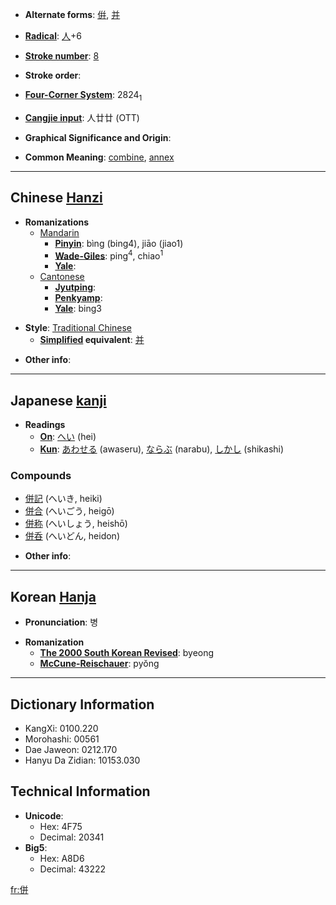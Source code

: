 * '''Alternate forms''': [[倂]], [[并]]

* '''[[Wiktionary:Chinese radical index| Radical]]''': [[Wiktionary:Chinese radical index 人|人]]+6

* '''[[Wiktionary:Chinese total strokes index|Stroke number]]''': [[Wiktionary:Chinese total strokes index 8|8]]

* '''Stroke order''': 

* '''[[Wiktionary:Chinese four corner index|Four-Corner System]]''': 2824<sub>1</sub>

* '''[[Wiktionary:Chinese Cangjie index|Cangjie input]]''': 人廿廿 (OTT)

* '''Graphical Significance and Origin''': 

* '''Common Meaning''': [[combine]], [[annex]]

----

== Chinese [[Hanzi]] ==

* '''Romanizations'''
** [[Mandarin]]
*** '''[[Pinyin]]''': bìng (bing4), jiāo (jiao1)
*** '''[[Wade-Giles]]''': ping<sup>4</sup>, chiao<sup>1</sup>
*** '''[[Yale]]''': 
**[[Cantonese]]
***'''[[Jyutping]]''':
***'''[[Penkyamp]]''': 
***'''[[Yale]]''': bing3

* '''Style''': [[Traditional Chinese]] 
** '''[[Simplified Chinese|Simplified]] equivalent''': [[并]]

* '''Other info''': 

----

== Japanese [[kanji]] ==

* '''Readings'''
** '''[[On]]''': [[へい]] (hei)
** '''[[Kun]]''': [[あわせる]] (awaseru), [[ならぶ]] (narabu), [[しかし]] (shikashi)

===Compounds===
*[[併記]] (へいき, heiki)
*[[併合]] (へいごう, heigō)
*[[併称]] (へいしょう, heishō)
*[[併呑]] (へいどん, heidon)

* '''Other info''':  

----

== Korean [[Hanja]] ==

* '''Pronunciation''': 병

* '''Romanization'''
** '''[[The 2000 South Korean Revised Romanization|The 2000 South Korean Revised]]''': byeong
** '''[[McCune-Reischauer]]''': pyŏng

----

== Dictionary Information ==

* KangXi: 0100.220
* Morohashi: 00561
* Dae Jaweon: 0212.170
* Hanyu Da Zidian: 10153.030

== Technical Information ==

* '''Unicode''':
** Hex: 4F75
** Decimal: 20341
* '''Big5''':
** Hex: A8D6
** Decimal: 43222

[[fr:併]]